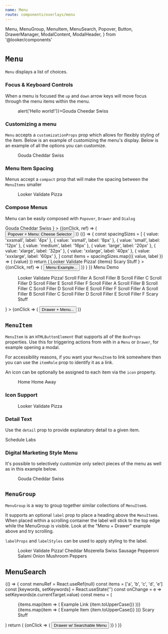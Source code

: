 ```yaml
---
name: Menu
route: components/overlays/menu
---
```


  Menu,
  MenuGroup,
  MenuItem,
  MenuSearch,
  Popover,
  Button,
  DrawerManager,
  ModalContent,
  ModalHeader,
} from '@looker/components'

# `Menu`

<ComponentDetail of="Menu" figma="file/VyHO1Hv1XaW1v3lE9I4PVT/Menu" />

`Menu` displays a list of choices.

### Focus & Keyboard Controls

When a menu is focused the `up` and `down` arrow keys will move focus through the menu items within the menu.

<Playground>
  <Menu>
    <MenuItem onClick={() => alert('Hello world!')}>Gouda</MenuItem>
    <MenuItem>Cheedar</MenuItem>
    <MenuItem>Swiss</MenuItem>
  </Menu>
</Playground>

### Customizing a menu

`Menu` accepts a `customizationProps` prop which allows for flexibly styling of the item. Below is an example of customizing the menu's display. Below is an example of all the options you can customize.


<Playground>
  <Menu
    customizationProps={{
      bg: palette.purple500,
      color: palette.purple200,
      fontSize: 'xlarge',
      iconColor: palette.purple300,
      iconSize: 40,
      marker: {
        color: palette.purple300,
        size: 10,
      },
      hover: {
        bg: palette.purple700,
        color: palette.white,
        iconColor: palette.purple100,
      },
      current: {
        bg: palette.purple200,
        color: palette.purple900,
        iconColor: palette.purple500,
      },
    }}
  >
    <MenuGroup>
      <MenuItem
        href="https://en.wikipedia.org/wiki/Gouda_cheese"
        itemRole="link"
        icon="Home"
      >
        Gouda
      </MenuItem>
      <MenuItem
        href="https://en.wikipedia.org/wiki/Cheddar_cheese"
        itemRole="link"
        icon="FavoriteOutline"
        current
        currentMarker
        detail="Is often orange"
      >
        Cheddar
      </MenuItem>
      <MenuItem
        itemRole="link"
        icon="Dashboard"
        href="https://en.wikipedia.org/wiki/Swiss_cheese`"
      >
        Swiss
      </MenuItem>
    </MenuGroup>
  </Menu>
</Playground>

### Menu Item Spacing

Menus accept a `compact` prop that will make the spacing between the `MenuItems` smaller

<Playground>
  <Menu compact>
    <MenuItem icon="LogoRings">Looker</MenuItem>
    <MenuItem icon="Validate">Validate</MenuItem>
    <MenuItem icon="ChartPie">Pizza</MenuItem>
  </Menu>
</Playground>

### Compose Menus

Menu can be easily composed with `Popover`, `Drawer` and `Dialog`

<Playground>
  <Popover
    content={
      <Menu>
        <MenuItem icon="FavoriteOutline">Gouda</MenuItem>
        <MenuItem icon="FavoriteOutline" detail="Is often orange">
          Cheddar
        </MenuItem>
        <MenuItem icon="FavoriteOutline">Swiss</MenuItem>
      </Menu>
    }
  >
    {(onClick, ref) => (
      <Button
        aria-haspopup="true"
        variant="outline"
        iconAfter="ArrowDropDown"
        onClick={onClick}
        ref={ref}
      >
        Popover + Menu: Cheese Selector
      </Button>
    )}
  </Popover>
</Playground>

<Playground>
  {() => {
    const spacingSizes = [
      { value: 'xxsmall', label: '4px' },
      { value: 'xsmall', label: '8px' },
      { value: 'small', label: '12px' },
      { value: 'medium', label: '16px' },
      { value: 'large', label: '20px' },
      { value: 'xlarge', label: '32px' },
      { value: 'xxlarge', label: '40px' },
      { value: 'xxxlarge', label: '60px' },
    ]
    const items = spacingSizes.map(({ value, label }) => (
      <MenuItem itemRole="button" key={value} detail={label}>
        {value}
      </MenuItem>
    ))
    return (
      <Popover
        content={
          <Menu>
            <MenuGroup>
              <MenuItem itemRole="button" icon="LogoRings">
                Looker
              </MenuItem>
              <MenuItem itemRole="button" icon="Validate">
                Validate
              </MenuItem>
              <MenuItem itemRole="button" icon="ChartPie">
                Pizza!
              </MenuItem>
            </MenuGroup>
            <MenuGroup label="Spacing">{items}</MenuGroup>
            <MenuGroup>
              <MenuItem itemRole="button" icon="Beaker">
                Scary Stuff
              </MenuItem>
            </MenuGroup>
          </Menu>
        }
      >
        {(onClick, ref) => (
          <Button
            aria-haspopup="true"
            variant="outline"
            iconAfter="ArrowDropDown"
            onClick={onClick}
            ref={ref}
          >
            Menu Example...
          </Button>
        )}
      </Popover>
    )
  }}
</Playground>

<Playground>
  <DrawerManager
    content={
      <React.Fragment>
        <ModalHeader>Menu Demo</ModalHeader>
        <ModalContent innerProps={{ p: 'none' }}>
          <Menu>
            <MenuGroup>
              <MenuItem icon="LogoRings">Looker</MenuItem>
              <MenuItem icon="Validate">Validate</MenuItem>
              <MenuItem icon="ChartPie">Pizza!</MenuItem>
            </MenuGroup>
            <MenuGroup label="Spacing">
              <MenuItem>Scroll Filler A</MenuItem>
              <MenuItem>Scroll Filler B</MenuItem>
              <MenuItem>Scroll Filler C</MenuItem>
              <MenuItem>Scroll Filler D</MenuItem>
              <MenuItem>Scroll Filler E</MenuItem>
              <MenuItem>Scroll Filler F</MenuItem>
            </MenuGroup>
            <MenuGroup label="Spacing">
              <MenuItem>Scroll Filler A</MenuItem>
              <MenuItem>Scroll Filler B</MenuItem>
              <MenuItem>Scroll Filler C</MenuItem>
              <MenuItem>Scroll Filler D</MenuItem>
              <MenuItem>Scroll Filler E</MenuItem>
              <MenuItem>Scroll Filler F</MenuItem>
            </MenuGroup>
            <MenuGroup label="Spacing">
              <MenuItem>Scroll Filler A</MenuItem>
              <MenuItem>Scroll Filler B</MenuItem>
              <MenuItem>Scroll Filler C</MenuItem>
              <MenuItem>Scroll Filler D</MenuItem>
              <MenuItem>Scroll Filler E</MenuItem>
              <MenuItem>Scroll Filler F</MenuItem>
            </MenuGroup>
            <MenuGroup>
              <MenuItem icon="Beaker">Scary Stuff</MenuItem>
            </MenuGroup>
          </Menu>
        </ModalContent>
      </React.Fragment>
    }
  >
    {onClick => (
      <Button variant="outline" onClick={onClick} iconAfter="ArrowDropDown">
        Drawer + Menu...
      </Button>
    )}
  </DrawerManager>
</Playground>

## `MenuItem`

<ComponentDetail
  of="MenuItem"
  figma="file/VyHO1Hv1XaW1v3lE9I4PVT/Menu"
  github="Menu/MenuItem"
/>

`MenuItem` is an `HTMLButtonElement` that supports all of the `BoxProps` properties. Use this for triggering actions from with in a `Menu` or `Drawer`, for example opening a modal.

For accessibility reasons, if you want your `MenuItem` to link somewhere then you can use the `itemRole` prop to identify it as a link.

An icon can be optionally be assigned to each item via the `icon` property.

<Playground>
  <Menu>
    <MenuItem>Home</MenuItem>
    <MenuItem icon="Home">Home</MenuItem>
    <MenuItem
      itemRole="link"
      target="_blank"
      icon="Public"
      href="https://google.com"
    >
      Away
    </MenuItem>
  </Menu>
</Playground>

### Icon Support

<Playground>
  <Menu>
    <MenuItem icon="LogoRings">Looker</MenuItem>
    <MenuItem icon="Validate">Validate</MenuItem>
    <MenuItem icon="ChartPie">Pizza</MenuItem>
  </Menu>
</Playground>

### Detail Text

Use the `detail` prop to provide explanatory detail to a given item.

<Playground>
  <React.Fragment>
    <MenuItem detail="Get regular updates">Schedule</MenuItem>
    <MenuItem icon="Beaker" detail="Try the newest toys!">
      Labs
    </MenuItem>
  </React.Fragment>
</Playground>

### Digital Marketing Style Menu

It's possible to selectively customize only select pieces of the menu as well as in this example below.

<Playground>
  <Menu
    customizationProps={{
      bg: palette.charcoal100,
      iconColor: palette.charcoal800,
      current: {
        bg: palette.charcoal200,
        iconColor: palette.purple500,
      },
      hover: {
        iconColor: palette.purple500,
      },
    }}
  >
    <MenuGroup label="GOOGLE ADS" labelProps={{ bg: palette.charcoal100 }}>
      <MenuItem icon="Home">Gouda</MenuItem>
      <MenuItem icon="FavoriteOutline" current detail="Is often orange">
        Cheddar
      </MenuItem>
      <MenuItem icon="Dashboard">Swiss</MenuItem>
    </MenuGroup>
  </Menu>
</Playground>

## `MenuGroup`

<ComponentDetail
  of="MenuGroup"
  figma="file/VyHO1Hv1XaW1v3lE9I4PVT/Menu"
  github="Menu/MenuGroup"
/>

`MenuGroup` is a way to group together similar collections of `MenuItem`s.

It supports an optional `label` prop to place a heading above the `MenuItem`s. When placed within a scrolling container the label will stick to the top edge while the MenuGroup is visible. Look at the "Menu + Drawer" example above and try scrolling.

`labelProps` and `labelStyles` can be used to apply styling to the label.

<Playground>
  <Menu>
    <MenuGroup>
      <MenuItem icon="LogoRings">Looker</MenuItem>
      <MenuItem icon="Validate">Validate</MenuItem>
      <MenuItem icon="ChartPie">Pizza!</MenuItem>
    </MenuGroup>
    <MenuGroup label="Cheeses">
      <MenuItem icon="FavoriteOutline">Cheddar</MenuItem>
      <MenuItem icon="FavoriteOutline">Mozerella</MenuItem>
      <MenuItem icon="FavoriteOutline">Swiss</MenuItem>
    </MenuGroup>
    <MenuGroup label="Meats">
      <MenuItem icon="FavoriteOutline">Sausage</MenuItem>
      <MenuItem icon="FavoriteOutline">Pepperoni</MenuItem>
      <MenuItem icon="FavoriteOutline">Salami</MenuItem>
    </MenuGroup>
    <MenuGroup label="Vegetables">
      <MenuItem icon="FavoriteOutline">Onion</MenuItem>
      <MenuItem icon="FavoriteOutline">Mushroom</MenuItem>
      <MenuItem icon="FavoriteOutline">Peppers</MenuItem>
    </MenuGroup>
  </Menu>
</Playground>

## MenuSearch

<ComponentDetail
  of="MenuSearch"
  figma="file/VyHO1Hv1XaW1v3lE9I4PVT/Menu"
  github="Menu/MenuSearch"
  feedbackTitle="MenuSearch Component Feedback"
/>

<Playground>
  {() => {
    const menuRef = React.useRef(null)
    const items = ['a', 'b', 'c', 'd', 'e']
    const [keywords, setKeywords] = React.useState('')
    const onChange = e => setKeywords(e.currentTarget.value)
    const menu = (
      <React.Fragment>
        <MenuSearch
          placeholder="Filter menu items"
          summary="33 matches"
          value={keywords}
          onChange={onChange}
          menuRef={menuRef}
        />
        <ModalContent innerProps={{ p: 'none' }}>
          <Menu>
            <MenuGroup label="Spacing">
              {items.map(item => (
                <MenuItem itemRole="link" href={`#${item}`} key={item}>
                  Example Link {item.toUpperCase()}
                </MenuItem>
              ))}
            </MenuGroup>
            <MenuGroup label="Spacing">
              {items.map(item => (
                <MenuItem detail={`Detail ${item}`} key={item}>
                  Example Item {item.toUpperCase()}
                </MenuItem>
              ))}
            </MenuGroup>
            <MenuGroup>
              <MenuItem icon="Beaker">Scary Stuff</MenuItem>
            </MenuGroup>
          </Menu>
        </ModalContent>
      </React.Fragment>
    )
    return (
      <DrawerManager content={menu}>
        {onClick => (
          <Button variant="outline" onClick={onClick} iconAfter="ArrowDropDown">
            Drawer w/ Searchable Menu
          </Button>
        )}
      </DrawerManager>
    )
  }}
</Playground>
